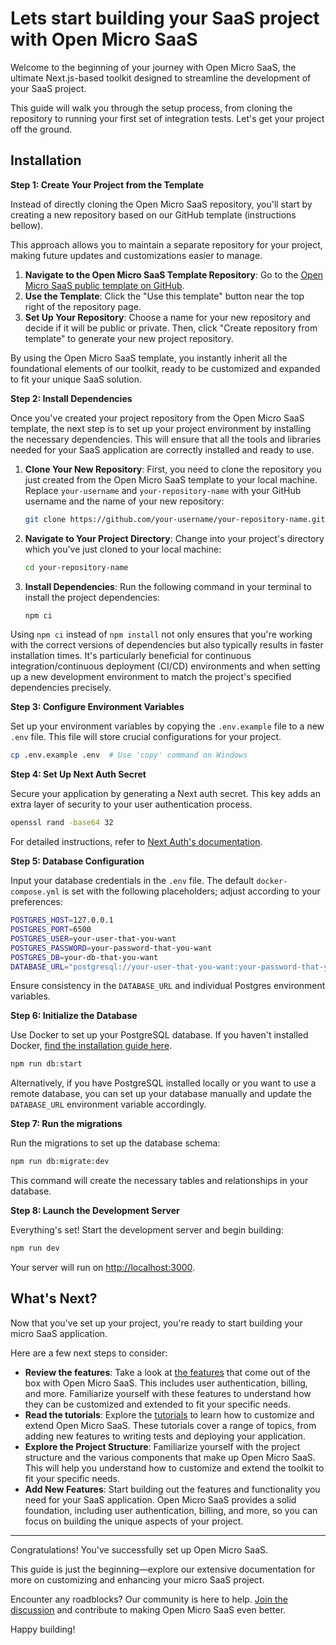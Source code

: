 # Lets start building your SaaS project with Open Micro SaaS

Welcome to the beginning of your journey with Open Micro SaaS, the ultimate Next.js-based toolkit designed to streamline the development of your SaaS project.

This guide will walk you through the setup process, from cloning the repository to running your first set of integration tests. Let's get your project off the ground.

## Installation

**Step 1: Create Your Project from the Template**

Instead of directly cloning the Open Micro SaaS repository, you'll start by creating a new repository based on our GitHub template (instructions bellow).

This approach allows you to maintain a separate repository for your project, making future updates and customizations easier to manage.

1. **Navigate to the Open Micro SaaS Template Repository**: Go to the [Open Micro SaaS public template on GitHub](https://github.com/product-makers-hub/open-micro-saas).
2. **Use the Template**: Click the "Use this template" button near the top right of the repository page.
3. **Set Up Your Repository**: Choose a name for your new repository and decide if it will be public or private. Then, click "Create repository from template" to generate your new project repository.

By using the Open Micro SaaS template, you instantly inherit all the foundational elements of our toolkit, ready to be customized and expanded to fit your unique SaaS solution.

**Step 2: Install Dependencies**

Once you've created your project repository from the Open Micro SaaS template, the next step is to set up your project environment by installing the necessary dependencies. This will ensure that all the tools and libraries needed for your SaaS application are correctly installed and ready to use.

1. **Clone Your New Repository**: First, you need to clone the repository you just created from the Open Micro SaaS template to your local machine. Replace `your-username` and `your-repository-name` with your GitHub username and the name of your new repository:

   ```bash
   git clone https://github.com/your-username/your-repository-name.git
   ```

2. **Navigate to Your Project Directory**: Change into your project's directory which you've just cloned to your local machine:

   ```bash
   cd your-repository-name
   ```

3. **Install Dependencies**: Run the following command in your terminal to install the project dependencies:

   ```bash
   npm ci
   ```

Using `npm ci` instead of `npm install` not only ensures that you're working with the correct versions of dependencies but also typically results in faster installation times. It's particularly beneficial for continuous integration/continuous deployment (CI/CD) environments and when setting up a new development environment to match the project's specified dependencies precisely.

**Step 3: Configure Environment Variables**

Set up your environment variables by copying the `.env.example` file to a new `.env` file. This file will store crucial configurations for your project.

```bash
cp .env.example .env  # Use 'copy' command on Windows
```

**Step 4: Set Up Next Auth Secret**

Secure your application by generating a Next auth secret. This key adds an extra layer of security to your user authentication process.

```bash
openssl rand -base64 32
```

For detailed instructions, refer to [Next Auth's documentation](https://next-auth.js.org/configuration/options#description-1).

**Step 5: Database Configuration**

Input your database credentials in the `.env` file. The default `docker-compose.yml` is set with the following placeholders; adjust according to your preferences:

```bash
POSTGRES_HOST=127.0.0.1
POSTGRES_PORT=6500
POSTGRES_USER=your-user-that-you-want
POSTGRES_PASSWORD=your-password-that-you-want
POSTGRES_DB=your-db-that-you-want
DATABASE_URL="postgresql://your-user-that-you-want:your-password-that-you-want@localhost:6500/your-db-that-you-want?schema=public"
```

Ensure consistency in the `DATABASE_URL` and individual Postgres environment variables.

**Step 6: Initialize the Database**

Use Docker to set up your PostgreSQL database. If you haven't installed Docker, [find the installation guide here](https://docs.docker.com/get-docker/).

```bash
npm run db:start
```

Alternatively, if you have PostgreSQL installed locally or you want to use a remote database, you can set up your database manually and update the `DATABASE_URL` environment variable accordingly.

**Step 7: Run the migrations**

Run the migrations to set up the database schema:

```bash
npm run db:migrate:dev
```

This command will create the necessary tables and relationships in your database.

**Step 8: Launch the Development Server**

Everything's set! Start the development server and begin building:

```bash
npm run dev
```

Your server will run on [http://localhost:3000](http://localhost:3000).

## What's Next?

Now that you've set up your project, you're ready to start building your micro SaaS application.

Here are a few next steps to consider:

- **Review the features**: Take a look at [the features](/features) that come out of the box with Open Micro SaaS. This includes user authentication, billing, and more. Familiarize yourself with these features to understand how they can be customized and extended to fit your specific needs.
- **Read the tutorials**: Explore the [tutorials](/tutorials) to learn how to customize and extend Open Micro SaaS. These tutorials cover a range of topics, from adding new features to writing tests and deploying your application.
- **Explore the Project Structure**: Familiarize yourself with the project structure and the various components that make up Open Micro SaaS. This will help you understand how to customize and extend the toolkit to fit your specific needs.
- **Add New Features**: Start building out the features and functionality you need for your SaaS application. Open Micro SaaS provides a solid foundation, including user authentication, billing, and more, so you can focus on building the unique aspects of your project.

---

Congratulations! You've successfully set up Open Micro SaaS.

This guide is just the beginning—explore our extensive documentation for more on customizing and enhancing your micro SaaS project.

Encounter any roadblocks? Our community is here to help. [Join the discussion](https://discord.gg/BSn25bXyG9) and contribute to making Open Micro SaaS even better.

Happy building!
